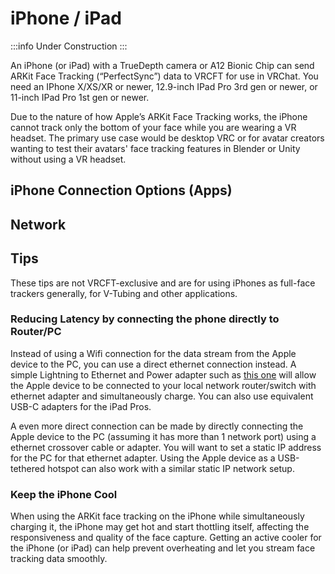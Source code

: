
# iPhone / iPad

:::info
Under Construction
:::

An iPhone (or iPad) with a TrueDepth camera or A12 Bionic Chip can send ARKit Face Tracking (“PerfectSync”) data to VRCFT for use in VRChat.
You need an IPhone X/XS/XR or newer, 12.9-inch IPad Pro 3rd gen or newer, or 11-inch IPad Pro 1st gen or newer.

Due to the nature of how Apple’s ARKit Face Tracking works, the iPhone cannot track only the bottom of your face while you are wearing a VR headset.
The primary use case would be desktop VRC or for avatar creators wanting to test their avatars' face tracking features in Blender or Unity without using a VR headset.

## iPhone Connection Options (Apps)

<DocCardList />

## Network 

## Tips

These tips are not VRCFT-exclusive and are for using iPhones as full-face trackers generally, for V-Tubing and other applications.

### Reducing Latency by connecting the phone directly to Router/PC

Instead of using a Wifi connection for the data stream from the Apple device to the PC, you can use a direct ethernet connection instead.
A simple Lightning to Ethernet and Power adapter such as [this one](https://www.amazon.com/IVSHOWCO-Lightning-Ethernet-Certified-Charging/dp/B09HT77D1D)
will allow the Apple device to be connected to your local network router/switch with ethernet adapter and simultaneously charge.
You can also use equivalent USB-C adapters for the iPad Pros.

A even more direct connection can be made by directly connecting the Apple device to the PC (assuming it has more than 1 network port) using a ethernet crossover cable or adapter.
You will want to set a static IP address for the PC for that ethernet adapter. 
Using the Apple device as a USB-tethered hotspot can also work with a similar static IP network setup.

### Keep the iPhone Cool

When using the ARKit face tracking on the iPhone while simultaneously charging it, the iPhone may get hot and start thottling itself, affecting the responsiveness and quality of the face capture.
Getting an active cooler for the iPhone (or iPad) can help prevent overheating and let you stream face tracking data smoothly.

